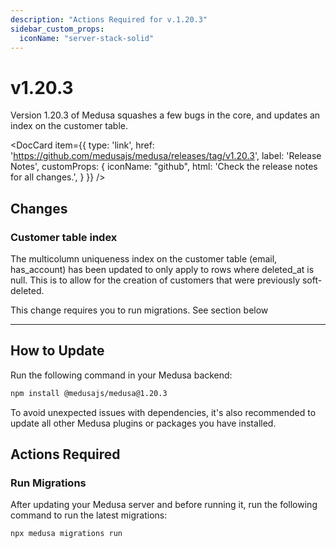 ```yaml
---
description: "Actions Required for v.1.20.3"
sidebar_custom_props:
  iconName: "server-stack-solid"
---
```


# v1.20.3

Version 1.20.3 of Medusa squashes a few bugs in the core, and updates an index on the customer table.

<DocCard item={{
  type: 'link',
  href: 'https://github.com/medusajs/medusa/releases/tag/v1.20.3',
  label: 'Release Notes',
  customProps: {
    iconName: "github",
    html: 'Check the release notes for all changes.',
  }
}} />

## Changes

### Customer table index

The multicolumn uniqueness index on the customer table (email, has_account) has been updated to only apply to rows where deleted_at is null. This is to allow for the creation of customers that were previously soft-deleted.

This change requires you to run migrations. See section below

---

## How to Update

Run the following command in your Medusa backend:

```bash npm2yarn
npm install @medusajs/medusa@1.20.3
```

To avoid unexpected issues with dependencies, it's also recommended to update all other Medusa plugins or packages you have installed.

## Actions Required

### Run Migrations

After updating your Medusa server and before running it, run the following command to run the latest migrations:

```bash
npx medusa migrations run
```
